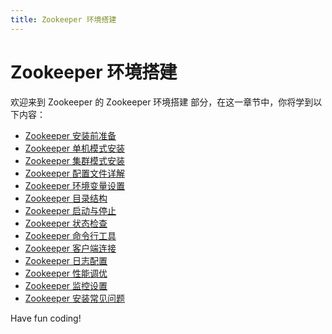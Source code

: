 ```yaml
---
title: Zookeeper 环境搭建
---
```


# Zookeeper 环境搭建

欢迎来到 Zookeeper 的 Zookeeper 环境搭建 部分，在这一章节中，你将学到以下内容：

- [Zookeeper 安装前准备](./0-zookeeper-pre-installation-preparation.mdx)
- [Zookeeper 单机模式安装](./1-zookeeper-stand-alone-mode-installation.mdx)
- [Zookeeper 集群模式安装](./2-zookeeper-cluster-mode-installation.mdx)
- [Zookeeper 配置文件详解](./3-detailed-zookeeper-configuration-file.mdx)
- [Zookeeper 环境变量设置](./4-zookeeper-environment-variable-settings.mdx)
- [Zookeeper 目录结构](./5-zookeeper-directory-structure.mdx)
- [Zookeeper 启动与停止](./6-starting-and-stopping-zookeeper.mdx)
- [Zookeeper 状态检查](./7-zookeeper-status-check.mdx)
- [Zookeeper 命令行工具](./8-zookeeper-command-line-tool.mdx)
- [Zookeeper 客户端连接](./9-zookeeper-client-connection.mdx)
- [Zookeeper 日志配置](./10-zookeeper-log-configuration.mdx)
- [Zookeeper 性能调优](./11-zookeeper-performance-tuning.mdx)
- [Zookeeper 监控设置](./12-zookeeper-monitoring-settings.mdx)
- [Zookeeper 安装常见问题](./13-zookeeper-installation-faq.mdx)

Have fun coding!